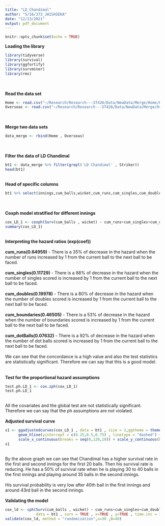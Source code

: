```yaml
---
title: "LD_Chandimal"
author: "S/16/373_JAISHIEKA"
date: "12/13/2021"
output: pdf_document
---
```


```r
knitr::opts_chunk$set(echo = TRUE)
```

**Loading the library**
```r
library(tidyverse)
library(survival)
library(ggfortify)
library(survminer)
library(rms)
```
\
\
**Read the data set**
```r
Home <- read.csv("~/Research/Research---ST426/Data/NewData/Merge/Home/Home.csv")
Overseas <- read.csv("~/Research/Research---ST426/Data/NewData/Merge/Overseas/Overseas.csv")
```
\
\
**Merge two data sets**
```r
data_merge <- rbind(Home , Overseas)
```
\
\
**Filter the data of LD Chandimal**
```r
bt1 <- data_merge %>% filter(grepl('LD Chandimal' , Striker))
head(bt1)
```
\
**Head of specific columns**
```r
bt1 %>% select(innings,cum_balls,wicket,cum_runs,cum_singles,cum_doubles,cum_boundaries,cum_dotBalls) %>% head()
```
\
\
**Coxph model stratified for different innings**
```r
cox_LD_1 <- coxph(Surv(cum_balls , wicket) ~ cum_runs+cum_singles+cum_doubles+cum_boundaries+cum_dotBalls + strata(innings), data = bt1)
summary(cox_LD_1)
```
\
**Interpreting the hazard ratios (exp(coef))**
\
\
**cum_runs(0.64959)** - There is a 35% of decrease in the hazard when the number of runs increased by 1 from the current ball to the next ball to be faced.
\
\
**cum_singles(0.11729)** - There is a 88% of decrease in the hazard when the number of singles scored is increased by 1 from the current ball to the next ball to be faced.
\
\
**cum_doubles(0.19978)** - There is a 80% of decrease in the hazard when the number of doubles scored is increased by 1 from the current ball to the next ball to be faced.
\
\
**cum_boundaries(0.46505)** - There is a 53% of decrease in the hazard when the number of boundaries scored is increased by 1 from the current ball to the next ball to be faced.
\
\
**cum_dotBalls(0.07632)** - There is a 92% of decrease in the hazard when the number of dot balls scored is increased by 1 from the current ball to the next ball to be faced.
\
\
We can see that the concordance is a high value and also the test statistics are statistically significant. Therefore we can say that this is a good model.
\
\
\
**Test for the proportional hazard assumptions**
```r
test.ph.LD_1 <- cox.zph(cox_LD_1)
test.ph.LD_1
```
\
All the covariates and the global test are not statistically significant. Therefore we can say that the ph assumptions are not violated.
\
\
**Adjusted survival curve**
```r
s1 <- ggadjustedcurves(cox_LD_1 , data = bt1 , size = 2,ggtheme = theme_survminer() , method = "average") + 
      geom_hline(yintercept = c(0.25,0.5,0.75) , linetype = "dashed") + 
      scale_x_continuous(breaks = seq(0,120,10)) + scale_y_continuous(breaks = seq(0,1,0.1))
s1
```
\
By the above graph we can see that Chandimal has a higher survival rate in the first and second innings for the first 20 balls. Then his survival rate is reducing. He has a 50% of survival rate when he is playing 30 to 40 balls in the first innings and playing around 35 balls in the second innings.
\
\
His survival probability is very low after 40th ball in the first innings and around 43rd ball in the second innings.
\
\
**Validating the model**
```r
cox_ld <- cph(Surv(cum_balls , wicket) ~ cum_runs+cum_singles+cum_doubles+cum_boundaries+cum_dotBalls  + strat(innings), 
              data = bt1 , surv = TRUE , x=TRUE , y=TRUE , time.inc = 30)
validate(cox_ld, method = "randomization",u=30 ,B=40)
```